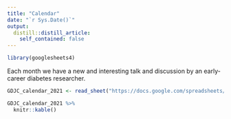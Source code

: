 ```yaml
---
title: "Calendar"
date: "`r Sys.Date()`"
output:
  distill::distill_article:
    self_contained: false
---
```


```r

library(googlesheets4)

```

Each month we have a new and interesting talk and discussion by an early-career diabetes researcher.


```r

GDJC_calendar_2021 <- read_sheet("https://docs.google.com/spreadsheets/d/1UyNK6WxiKiGgvylb-WyF22r51iTMk47rUdjtEo_wG_A/edit?usp=sharing", range = "A1:G13")

GDJC_calendar_2021 %>% 
  knitr::kable()


```

